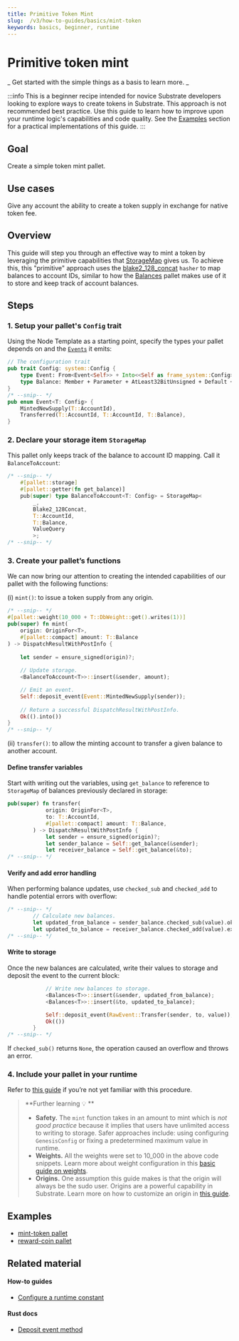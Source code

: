 ```yaml
---
title: Primitive Token Mint
slug:  /v3/how-to-guides/basics/mint-token
keywords: basics, beginner, runtime
---
```


# Primitive token mint

_ Get started with the simple things as a basis to learn more. _

:::info
This is a beginner recipe intended for novice Substrate developers looking to explore ways to create tokens in Substrate. This approach is not recommended best practice. Use this guide to learn how to improve upon your runtime logic's capabilities and code quality. See the [Examples](#examples) section for a practical implementations of this guide.
:::

## Goal

Create a simple token mint pallet.

## Use cases

Give any account the ability to create a token supply in exchange for native token fee.

## Overview

This guide will step you through an effective way to mint a token by leveraging the primitive capabilities that 
[StorageMap][storagemap-rustdocs] gives us. To achieve this, this "primitive" approach uses the [blake2_128_concat][blake2-128-concat-rustdocs] `hasher` to map balances to account IDs, similar to how the [Balances][balances-frame] pallet makes use of it to store and keep track of account balances.

## Steps

### 1. Setup your pallet's `Config` trait

Using the Node Template as a starting point, specify the types your pallet depends on and the [`Events`][events-kb] it emits:

```rust
// The configuration trait
pub trait Config: system::Config {
	type Event: From<Event<Self>> + Into<<Self as frame_system::Config>::Event>;
	type Balance: Member + Parameter + AtLeast32BitUnsigned + Default + Copy;
}
/* --snip-- */
pub enum Event<T: Config> {
	MintedNewSupply(T::AccountId),
	Transferred(T::AccountId, T::AccountId, T::Balance),
}
```

### 2. Declare your storage item `StorageMap`

This pallet only keeps track of the balance to account ID mapping. Call it `BalanceToAccount`:

```rust
/* --snip-- */
	#[pallet::storage]
	#[pallet::getter(fn get_balance)]
	pub(super) type BalanceToAccount<T: Config> = StorageMap<
		_, 
		Blake2_128Concat, 
		T::AccountId, 
		T::Balance,
		ValueQuery
		>;
/* --snip-- */
```
### 3. Create your pallet’s functions

We can now bring our attention to creating the intended capabilities of our pallet with the following functions:

(i) `mint()`: to issue a token supply from any origin.

```rust
/* --snip-- */
#[pallet::weight(10_000 + T::DbWeight::get().writes(1))]
pub(super) fn mint(
	origin: OriginFor<T>,
	#[pallet::compact] amount: T::Balance
) -> DispatchResultWithPostInfo {
			
	let sender = ensure_signed(origin)?;
		
	// Update storage.
	<BalanceToAccount<T>>::insert(&sender, amount);

	// Emit an event.
	Self::deposit_event(Event::MintedNewSupply(sender));
			
	// Return a successful DispatchResultWithPostInfo.
	Ok(().into())	
}
/* --snip-- */
```

(ii) `transfer()`: to allow the minting account to transfer a given balance to another account.
#### Define transfer variables
Start with writing out the variables, using `get_balance` to reference to `StorageMap` of balances previously
declared in storage:

```rust
pub(super) fn transfer(
			origin: OriginFor<T>,
			to: T::AccountId,
			#[pallet::compact] amount: T::Balance,
		) -> DispatchResultWithPostInfo {
			let sender = ensure_signed(origin)?;
			let sender_balance = Self::get_balance(&sender);
			let receiver_balance = Self::get_balance(&to);
/* --snip-- */
```
#### Verify and add error handling
When performing balance updates, use `checked_sub` and `checked_add` to handle potential errors with overflow:

```rust
/* --snip-- */
		// Calculate new balances.
		let updated_from_balance = sender_balance.checked_sub(value).ok_or(<Error<T>>::InsufficientFunds)?;
		let updated_to_balance = receiver_balance.checked_add(value).expect("Entire supply fits in u64, qed");
/* --snip-- */
```
#### Write to storage
 Once the new balances are calculated, write their values to storage and deposit the event to the current block:

```rust
			// Write new balances to storage.
			<Balances<T>>::insert(&sender, updated_from_balance);
			<Balances<T>>::insert(&to, updated_to_balance);

			Self::deposit_event(RawEvent::Transfer(sender, to, value));
			Ok(())
		}
/* --snip-- */
```

If `checked_sub()` returns `None`, the operation caused an overflow and throws an error. 
### 4. Include your pallet in your runtime

Refer to [this guide](./basic-pallet-integration) if you’re not yet familiar with this procedure.

>**Further learning 💡 ** 
> - **Safety.** The `mint` function takes in an amount to mint which is *not good practice* because it implies that 
users have unlimited access to writing to storage. Safer approaches include: using configuring `GenesisConfig` or 
fixing a predetermined maximum value in runtime. 
> - **Weights.** All the weights were set to 10_000 in the above code snippets. Learn more about weight 
configuration in this [basic guide on weights](./basic-tx-weight-calculations).
> - **Origins.** One assumption this guide makes is that the origin will always be the sudo user. 
Origins are a powerful capability in Substrate. Learn more on how to customize an origin in [this guide](./origins-beginner).

## Examples
- [mint-token pallet](https://github.com/sacha-l/substrate-how-to-guides/blob/main/how-to-substrate/example-code/template-node/pallets/mint-token/src/lib.rs#L1-L130)
- [reward-coin pallet](https://github.com/sacha-l/substrate-how-to-guides/blob/main/how-to-substrate/example-code/template-node/pallets/reward-coin/src/lib.rs#L1-L249) 
## Related material
#### How-to guides
- [Configure a runtime constant](./configurable-constants)
#### Rust docs
- [Deposit event method][deposit-event-rustdocs]

[storagemap-rustdocs]: https://substrate.dev/rustdocs/v3.0.0/frame_support/storage/trait.StorageMap.html
[blake2-128-concat-rustdocs]: https://substrate.dev/docs/en/knowledgebase/runtime/storage#hashing-algorithms
[balances-frame]: https://substrate.dev/docs/en/knowledgebase/runtime/frame#balances
[events-kb]: https://substrate.dev/docs/en/knowledgebase/runtime/events
[deposit-event-rustdocs]: https://substrate.dev/rustdocs/v3.0.0/frame_system/pallet/struct.Pallet.html#method.deposit_event